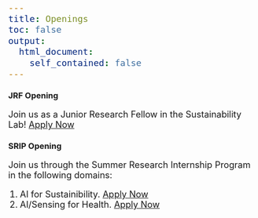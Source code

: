 ```yaml
---
title: Openings
toc: false
output:
  html_document:
    self_contained: false
---
```


<script src="https://ajax.googleapis.com/ajax/libs/jquery/3.5.1/jquery.min.js"></script>
<script src="https://maxcdn.bootstrapcdn.com/bootstrap/3.4.1/js/bootstrap.min.js"></script>
<link rel="stylesheet" href="https://maxcdn.bootstrapcdn.com/bootstrap/3.4.1/css/bootstrap.min.css">

<style>
  .cropped-image {
    width: 200px;
    height: 200px;
    object-fit: cover;
    overflow-clip-margin: unset;        /* AYUSH :  Added to remove pixelation from the profile images*/
    border: 1px solid #777;             /* Set a thin border on all sides */
    border-bottom: 4px solid #777;      /* Set a thicker border only at the bottom (slightly darker than tomato) */
    border-radius: 4px;                 /* Optional: add rounded corners for a nicer look */
    transition: border-color 0.3s;      /* Add smooth transition for the border color */
  }

  .cropped-image:hover {
    /* Change border color on hover */
    border-bottom-color: #d9534f; /* Use the same slightly darker color on hover */
  }
  p,span,li{
    font-size:18px;
  }
</style>

### JRF Opening

Join us as a Junior Research Fellow in the Sustainability Lab! [Apply Now](https://docs.google.com/forms/d/e/1FAIpQLSeU2KoY-yAsFKCtlUZ8BH8gMEMwhV8z6L8WdaOtPB7TsJQrRg/viewform)

### SRIP Opening

Join us through the Summer Research Internship Program in the following domains:

1. AI for Sustainibility. [Apply Now](https://docs.google.com/forms/d/e/1FAIpQLSeKCn-LWayPg14NGk3zpwNy-wvAaya8GG8-HwkFgvq-AFDWPA/viewform)
2. AI/Sensing for Health. [Apply Now](https://docs.google.com/forms/d/e/1FAIpQLScIcCd-KHaTYjQICCgW3O_84osDP__UZKsvf0x100q3rmiF6w/viewform)